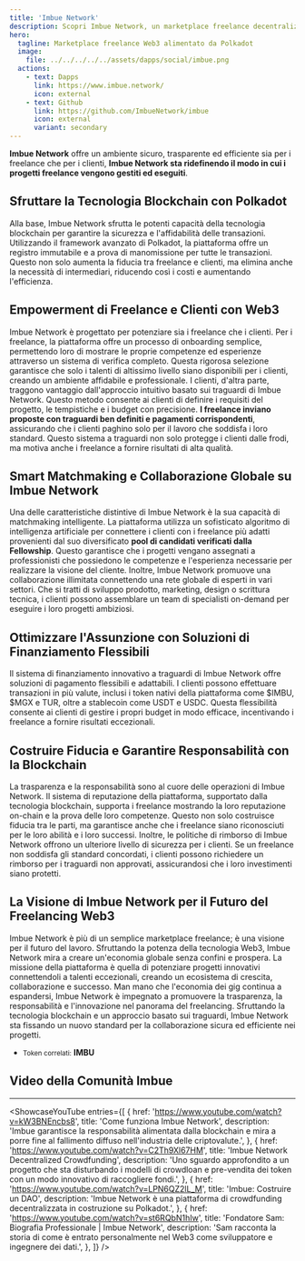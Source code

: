 ```yaml
---
title: 'Imbue Network'
description: Scopri Imbue Network, un marketplace freelance decentralizzato Web3 alimentato da Polkadot, che offre una collaborazione sicura ed efficiente nei progetti.
hero:
  tagline: Marketplace freelance Web3 alimentato da Polkadot
  image: 
    file: ../../../../../assets/dapps/social/imbue.png
  actions:
    - text: Dapps
      link: https://www.imbue.network/
      icon: external
    - text: Github
      link: https://github.com/ImbueNetwork/imbue
      icon: external
      variant: secondary
---
```



**Imbue Network** offre un ambiente sicuro, trasparente ed efficiente sia per i freelance che per i clienti, **Imbue Network sta ridefinendo il modo in cui i progetti freelance vengono gestiti ed eseguiti**.

## Sfruttare la Tecnologia Blockchain con Polkadot
Alla base, Imbue Network sfrutta le potenti capacità della tecnologia blockchain per garantire la sicurezza e l'affidabilità delle transazioni. Utilizzando il framework avanzato di Polkadot, la piattaforma offre un registro immutabile e a prova di manomissione per tutte le transazioni. Questo non solo aumenta la fiducia tra freelance e clienti, ma elimina anche la necessità di intermediari, riducendo così i costi e aumentando l'efficienza.

## Empowerment di Freelance e Clienti con Web3
Imbue Network è progettato per potenziare sia i freelance che i clienti. Per i freelance, la piattaforma offre un processo di onboarding semplice, permettendo loro di mostrare le proprie competenze ed esperienze attraverso un sistema di verifica completo. Questa rigorosa selezione garantisce che solo i talenti di altissimo livello siano disponibili per i clienti, creando un ambiente affidabile e professionale.
I clienti, d'altra parte, traggono vantaggio dall'approccio intuitivo basato sui traguardi di Imbue Network. Questo metodo consente ai clienti di definire i requisiti del progetto, le tempistiche e i budget con precisione. **I freelance inviano proposte con traguardi ben definiti e pagamenti corrispondenti**, assicurando che i clienti paghino solo per il lavoro che soddisfa i loro standard. Questo sistema a traguardi non solo protegge i clienti dalle frodi, ma motiva anche i freelance a fornire risultati di alta qualità.

## Smart Matchmaking e Collaborazione Globale su Imbue Network
Una delle caratteristiche distintive di Imbue Network è la sua capacità di matchmaking intelligente. La piattaforma utilizza un sofisticato algoritmo di intelligenza artificiale per connettere i clienti con i freelance più adatti provenienti dal suo diversificato **pool di candidati verificati dalla Fellowship**. Questo garantisce che i progetti vengano assegnati a professionisti che possiedono le competenze e l'esperienza necessarie per realizzare la visione del cliente.
Inoltre, Imbue Network promuove una collaborazione illimitata connettendo una rete globale di esperti in vari settori. Che si tratti di sviluppo prodotto, marketing, design o scrittura tecnica, i clienti possono assemblare un team di specialisti on-demand per eseguire i loro progetti ambiziosi.

## Ottimizzare l'Assunzione con Soluzioni di Finanziamento Flessibili
Il sistema di finanziamento innovativo a traguardi di Imbue Network offre soluzioni di pagamento flessibili e adattabili. I clienti possono effettuare transazioni in più valute, inclusi i token nativi della piattaforma come $IMBU, $MGX e TUR, oltre a stablecoin come USDT e USDC. Questa flessibilità consente ai clienti di gestire i propri budget in modo efficace, incentivando i freelance a fornire risultati eccezionali.

## Costruire Fiducia e Garantire Responsabilità con la Blockchain
La trasparenza e la responsabilità sono al cuore delle operazioni di Imbue Network. Il sistema di reputazione della piattaforma, supportato dalla tecnologia blockchain, supporta i freelance mostrando la loro reputazione on-chain e la prova delle loro competenze. Questo non solo costruisce fiducia tra le parti, ma garantisce anche che i freelance siano riconosciuti per le loro abilità e i loro successi.
Inoltre, le politiche di rimborso di Imbue Network offrono un ulteriore livello di sicurezza per i clienti. Se un freelance non soddisfa gli standard concordati, i clienti possono richiedere un rimborso per i traguardi non approvati, assicurandosi che i loro investimenti siano protetti.

## La Visione di Imbue Network per il Futuro del Freelancing Web3
Imbue Network è più di un semplice marketplace freelance; è una visione per il futuro del lavoro. Sfruttando la potenza della tecnologia Web3, Imbue Network mira a creare un'economia globale senza confini e prospera. La missione della piattaforma è quella di potenziare progetti innovativi connettendoli a talenti eccezionali, creando un ecosistema di crescita, collaborazione e successo.
Man mano che l'economia dei gig continua a espandersi, Imbue Network è impegnato a promuovere la trasparenza, la responsabilità e l'innovazione nel panorama del freelancing. Sfruttando la tecnologia blockchain e un approccio basato sui traguardi, Imbue Network sta fissando un nuovo standard per la collaborazione sicura ed efficiente nei progetti.
- <small>Token correlati:</small> **IMBU**

## Video della Comunità Imbue
------------
<ShowcaseYouTube
  entries={[
        {
        href: 'https://www.youtube.com/watch?v=kW3BNEncbs8',
      title: 'Come funziona Imbue Network',
      description: 'Imbue garantisce la responsabilità alimentata dalla blockchain e mira a porre fine al fallimento diffuso nell\'industria delle criptovalute.',
    },
            {
        href: 'https://www.youtube.com/watch?v=C2Th9Xl67HM',
      title: 'Imbue Network Decentralized Crowdfunding',
      description: 'Uno sguardo approfondito a un progetto che sta disturbando i modelli di crowdloan e pre-vendita dei token con un modo innovativo di raccogliere fondi.',
    },
                {
        href: 'https://www.youtube.com/watch?v=LPN6QZ2lL_M',
      title: 'Imbue: Costruire un DAO',
      description: 'Imbue Network è una piattaforma di crowdfunding decentralizzata in costruzione su Polkadot.',
    },
                {
        href: 'https://www.youtube.com/watch?v=st6RQbN1hIw',
      title: 'Fondatore Sam: Biografia Professionale | Imbue Network',
      description: 'Sam racconta la storia di come è entrato personalmente nel Web3 come sviluppatore e ingegnere dei dati.',
    },
  ]} />
